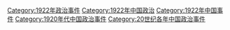 [[Category:1922年政治事件|Category:1922年政治事件]]
[[Category:1922年中国政治|Category:1922年中国政治]]
[[Category:1922年中国事件|Category:1922年中国事件]]
[[Category:1920年代中国政治事件|Category:1920年代中国政治事件]]
[[Category:20世纪各年中国政治事件|Category:20世纪各年中国政治事件]]